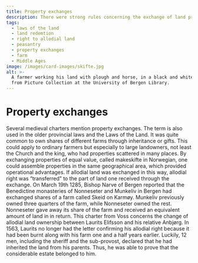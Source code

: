 ```yaml
---
title: Property exchanges
description: There were strong rules concerning the exchange of land properties.
tags:
  - laws of the land
  - land redemtion
  - right to allodial land
  - peasantry
  - property exchanges
  - farm
  - Middle Ages
image: /images/card-images/skifte.jpg
alt: >-
  A farmer working his land with plough and horse, in a black and white photo
  from Picture Collection at the University of Bergen Library.
---
```



# Property exchanges

<Container stil="initial side">
    Several medieval charters mention property exchanges. 
    The term is also used in the older provincial laws and the Laws of the Land. 
    It was quite common to own shares of different farms through inheritance or gifts. 
    This could apply to ordinary farmers but especially to large landowners, not least the Church and the king, who had properties scattered in many places. 
    By exchanging properties of equal value, called makeskifte in Norwegian, one could assemble properties in the same geographical area, which provided operational advantages. 
    If allodial land was exchanged in this way, allodial right was “transferred” to the part of land one received through the exchange. 
    On March 19th 1285, Bishop Narve of Bergen reported that the Benedictine monasteries of Nonneseter and Munkeliv in Bergen had exchanged shares of a farm called Skeid on Karmøy. 
    Munkeliv previously owned three quarters of the farm, while Nonneseter owned the rest. 
    Nonneseter gave away its share of the farm and received an equivalent amount of land in in return.
</Container>

<Work id="ubb-diplom-0257" marcus="https://marcus.uib.no/instance/charter/ubb-diplom-0257.html">
This charter from Voss concerns the change of allodial land ownership between Laurits Elifsson and his relative Anbjørg. In 1563, Laurits no longer had the letter confirming his allodial right because it had been burnt along with his farm one and a half years earlier. Luckily, 12 men, including the sheriff and the sub-provost, declared that he had inherited the land from his parents. Thus, he was able to prove that the considerable estate belonged to him.
</Work>
